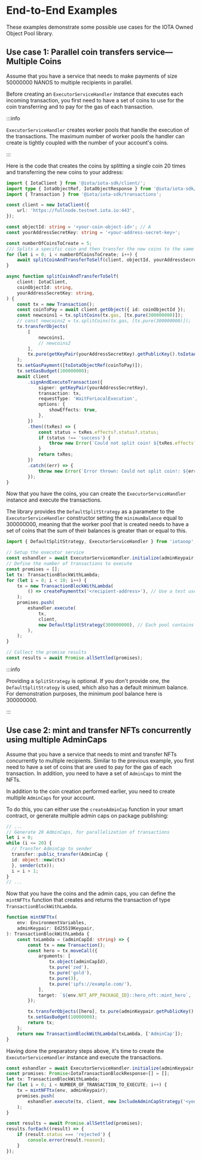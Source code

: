 
# End-to-End Examples

<Beta/>

These examples demonstrate some possible use cases for the IOTA Owned Object Pool library.

## Use case 1: Parallel coin transfers service—Multiple Coins

Assume that you have a service that needs to make payments of size 50000000 NANOS to multiple
recipients in parallel.

Before creating an `ExecutorServiceHandler` instance that executes each incoming transaction, you
first need to have a set of coins to use for the coin transferring and to pay for the gas of each
transaction.

:::info

`ExecutorServiceHandler` creates worker pools that handle the execution of the transactions. The
maximum number of worker pools the handler can create is tightly coupled with the number of your
account's coins.

:::

Here is the code that creates the coins by splitting a single coin 20 times and transferring the new
coins to your address:

<AlphaNet />

```ts
import { IotaClient } from '@iota/iota-sdk/client/';
import type { IotaObjectRef, IotaObjectResponse } from '@iota/iota-sdk/client/';
import { Transaction } from '@iota/iota-sdk/transactions';

const client = new IotaClient({
    url: 'https://fullnode.testnet.iota.io:443',
});

const objectId: string = '<your-coin-object-id>'; // A
const yourAddressSecretKey: string = '<your-address-secret-key>';

const numberOfCoinsToCreate = 5;
/// Splits a specific coin and then transfer the new coins to the same address.
for (let i = 0; i < numberOfCoinsToCreate; i++) {
    await splitCoinAndTransferToSelf(client, objectId, yourAddressSecretKey);
}

async function splitCoinAndTransferToSelf(
    client: IotaClient,
    coinObjectId: string,
    yourAddressSecretKey: string,
) {
    const tx = new Transaction();
    const coinToPay = await client.getObject({ id: coinObjectId });
    const newcoins1 = tx.splitCoins(tx.gas, [tx.pure(300000000)]);
    // const newcoins2 = tx.splitCoins(tx.gas, [tx.pure(300000000)]);
    tx.transferObjects(
        [
            newcoins1,
            // newcoins2
        ],
        tx.pure(getKeyPair(yourAddressSecretKey).getPublicKey().toIotaAddress()),
    );
    tx.setGasPayment([toIotaObjectRef(coinToPay)]);
    tx.setGasBudget(100000000);
    await client
        .signAndExecuteTransaction({
            signer: getKeyPair(yourAddressSecretKey),
            transaction: tx,
            requestType: 'WaitForLocalExecution',
            options: {
                showEffects: true,
            },
        })
        .then((txRes) => {
            const status = txRes.effects?.status?.status;
            if (status !== 'success') {
                throw new Error(`Could not split coin! ${txRes.effects?.status?.error}`);
            }
            return txRes;
        })
        .catch((err) => {
            throw new Error(`Error thrown: Could not split coin!: ${err}`);
        });
}
```

Now that you have the coins, you can create the `ExecutorServiceHandler` instance and execute the
transactions.

The library provides the `DefaultSplitStrategy` as a parameter to the `ExecutorServiceHandler`
constructor setting the `minimumBalance` equal to 300000000, meaning that the worker pool that is
created needs to have a set of coins that the sum of their balances is greater than or equal to
this.

```ts
import { DefaultSplitStrategy, ExecutorServiceHandler } from 'iotaoop';

// Setup the executor service
const eshandler = await ExecutorServiceHandler.initialize(adminKeypair, client);
// Define the number of transactions to execute
const promises = [];
let tx: TransactionBlockWithLambda;
for (let i = 0; i < 10; i++) {
    tx = new TransactionBlockWithLambda(
        () => createPaymenttx('<recipient-address>'), // Use a test user address to receive the txs
    );
    promises.push(
        eshandler.execute(
            tx,
            client,
            new DefaultSplitStrategy(300000000), // Each pool contains coins with a total balance of 300000000 NANOS
        ),
    );
}

// Collect the promise results
const results = await Promise.allSettled(promises);
```

:::info

Providing a `SplitStrategy` is optional. If you don't provide one, the `DefaultSplitStrategy` is
used, which also has a default minimum balance. For demonstration purposes, the minimum pool
balance here is 300000000.

:::

## Use case 2: mint and transfer NFTs concurrently using multiple AdminCaps

Assume that you have a service that needs to mint and transfer NFTs concurrently to multiple
recipients. Similar to the previous example, you first need to have a set of coins that are used to
pay for the gas of each transaction. In addition, you need to have a set of `AdminCaps` to mint the
NFTs.

In addition to the coin creation performed earlier, you need to create multiple `AdminCaps` for your
account.

To do this, you can either use the `createAdminCap` function in your smart contract, or generate
multiple admin caps on package publishing:

```ts
// ...
// Generate 20 AdminCaps, for parallelization of transactions
let i = 0;
while (i <= 20) {
  // Transfer AdminCap to sender
  transfer::public_transfer(AdminCap {
  id: object::new(ctx)
  }, sender(ctx));
  i = i + 1;
}
// ...
```

Now that you have the coins and the admin caps, you can define the `mintNFTtx` function that creates
and returns the transaction of type `TransactionBlockWithLambda`.

```ts
function mintNFTtx(
    env: EnvironmentVariables,
    adminKeypair: Ed25519Keypair,
): TransactionBlockWithLambda {
    const txLambda = (adminCapId: string) => {
        const tx = new Transaction();
        const hero = tx.moveCall({
            arguments: [
                tx.object(adminCapId),
                tx.pure('zed'),
                tx.pure('gold'),
                tx.pure(3),
                tx.pure('ipfs://example.com/'),
            ],
            target: `${env.NFT_APP_PACKAGE_ID}::hero_nft::mint_hero`,
        });

        tx.transferObjects([hero], tx.pure(adminKeypair.getPublicKey().toIotaAddress()));
        tx.setGasBudget(10000000);
        return tx;
    };
    return new TransactionBlockWithLambda(txLambda, ['AdminCap']);
}
```

Having done the preparatory steps above, it's time to create the `ExecutorServiceHandler` instance
and execute the transactions.

```ts
const eshandler = await ExecutorServiceHandler.initialize(adminKeypair, client);
const promises: Promise<IotaTransactionBlockResponse>[] = [];
let tx: TransactionBlockWithLambda;
for (let i = 0; i < NUMBER_OF_TRANSACTION_TO_EXECUTE; i++) {
    tx = mintNFTtx(env, adminKeypair);
    promises.push(
        eshandler.execute(tx, client, new IncludeAdminCapStrategy('<your-nft-package-id>')),
    );
}

const results = await Promise.allSettled(promises);
results.forEach((result) => {
    if (result.status === 'rejected') {
        console.error(result.reason);
    }
});
```
